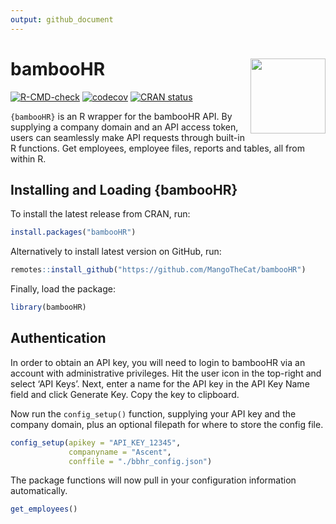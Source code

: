```yaml
---
output: github_document
---
```


# bambooHR  <img src='man/figures/hex.png' align="right" width="120" />

<!-- badges: start -->
[![R-CMD-check](https://github.com/MangoTheCat/bambooHR/workflows/R-CMD-check/badge.svg)](https://github.com/MangoTheCat/bambooHR/actions)
[![codecov](https://codecov.io/gh/MangoTheCat/bambooHR/branch/develop/graph/badge.svg?token=MO7E11509U)](https://codecov.io/gh/MangoTheCat/bambooHR)
[![CRAN status](https://www.r-pkg.org/badges/version/bambooHR)](https://CRAN.R-project.org/package=bambooHR)
<!-- badges: end -->

`{bambooHR}` is an R wrapper for the bambooHR API. By supplying a company domain and an API access token, users can seamlessly make API requests through built-in R functions. Get employees, employee files, reports and tables, all from within R.


## Installing and Loading {bambooHR}

To install the latest release from CRAN, run:

```r
install.packages("bambooHR")
```

Alternatively to install latest version on GitHub, run:

```r
remotes::install_github("https://github.com/MangoTheCat/bambooHR")
```

Finally, load the package:

```r
library(bambooHR)
```

## Authentication

In order to obtain an API key, you will need to login to bambooHR via an account with administrative privileges. Hit the user icon in the top-right and select 'API Keys'. Next, enter a name for the API key in the API Key Name field and click Generate Key. Copy the key to clipboard.

Now run the `config_setup()` function, supplying your API key and the company domain, plus an optional filepath for where to store the config file.

```r
config_setup(apikey = "API_KEY_12345", 
             companyname = "Ascent", 
             conffile = "./bbhr_config.json")
```

The package functions will now pull in your configuration information automatically.

```r
get_employees()
```






